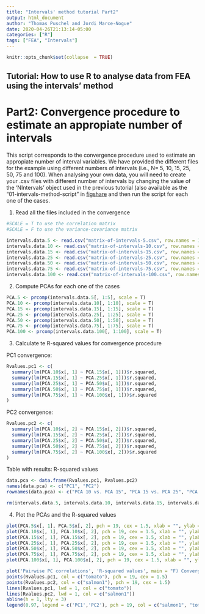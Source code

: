 ```yaml
---
title: "Intervals' method tutorial Part2"
output: html_document
author: "Thomas Puschel and Jordi Marce-Nogue"
date: 2020-04-26T21:13:14-05:00
categories: ["R"]
tags: ["FEA", "Intervals"]
---
```


```r
knitr::opts_chunk$set(collapse  = TRUE)
```

## Tutorial: How to use R to analyse data from FEA using the intervals’ method

# Part2: Convergence procedure to estimate an appropiate number of intervals

This script corresponds to the convergence procedure used to estimate an appropiate number of interval variables. We have provided the different files for the example using different numbers of intervals (i.e., N= 5, 10, 15, 25, 50, 75 and 100). When analysing your own data, you will need to create your .csv files with different number of intervals by changing the value of the ‘NIntervals’ object used in the previous tutorial (also available  as the “01-intervals-method-script” in  [figshare](https://figshare.com/articles/intervals-method-files_rar/12025866) and then run the script for each one of the cases.


1) Read all the files included in the convergence
 

```r
#SCALE = T to use the correlation matrix
#SCALE = F to use the variance-covariance matrix

intervals.data.5 <- read.csv("matrix-of-intervals-5.csv", row.names = 1, header = TRUE, sep = ",")
intervals.data.10 <- read.csv("matrix-of-intervals-10.csv", row.names = 1, header = TRUE, sep = ",")
intervals.data.15 <- read.csv("matrix-of-intervals-15.csv", row.names = 1, header = TRUE, sep = ",")
intervals.data.25 <- read.csv("matrix-of-intervals-25.csv", row.names = 1, header = TRUE, sep = ",")
intervals.data.50 <- read.csv("matrix-of-intervals-50.csv", row.names = 1, header = TRUE, sep = ",")
intervals.data.75 <- read.csv("matrix-of-intervals-75.csv", row.names = 1, header = TRUE, sep = ",")
intervals.data.100 <- read.csv("matrix-of-intervals-100.csv", row.names = 1, header = TRUE, sep = ",")
```

2) Compute PCAs for each one of the cases

```r
PCA.5 <- prcomp(intervals.data.5[, 1:5], scale = T)
PCA.10 <- prcomp(intervals.data.10[, 1:10], scale = T)
PCA.15 <- prcomp(intervals.data.15[, 1:15], scale = T)
PCA.25 <- prcomp(intervals.data.25[, 1:25], scale = T)
PCA.50 <- prcomp(intervals.data.50[, 1:50], scale = T)
PCA.75 <- prcomp(intervals.data.75[, 1:75], scale = T)
PCA.100 <- prcomp(intervals.data.100[, 1:100], scale = T)
```

3) Calculate te R-squared values for convergence procedure

PC1 convergence:
```r
Rvalues.pc1 <- c(
  summary(lm(PCA.10$x[, 1] ~ PCA.15$x[, 1]))$r.squared,
  summary(lm(PCA.15$x[, 1] ~ PCA.25$x[, 1]))$r.squared,
  summary(lm(PCA.25$x[, 1] ~ PCA.50$x[, 1]))$r.squared,
  summary(lm(PCA.50$x[, 1] ~ PCA.75$x[, 1]))$r.squared,
  summary(lm(PCA.75$x[, 1] ~ PCA.100$x[, 1]))$r.squared
)
```

PC2 convergence:
```r
Rvalues.pc2 <- c(
  summary(lm(PCA.10$x[, 2] ~ PCA.15$x[, 2]))$r.squared,
  summary(lm(PCA.15$x[, 2] ~ PCA.25$x[, 2]))$r.squared,
  summary(lm(PCA.25$x[, 2] ~ PCA.50$x[, 2]))$r.squared,
  summary(lm(PCA.50$x[, 2] ~ PCA.75$x[, 2]))$r.squared,
  summary(lm(PCA.75$x[, 2] ~ PCA.100$x[, 2]))$r.squared
)
```

Table with results: R-squared values

```r
data.pca <- data.frame(Rvalues.pc1, Rvalues.pc2)
names(data.pca) <- c("PC1", "PC2")
rownames(data.pca) <- c("PCA 10 vs. PCA 15", "PCA 15 vs. PCA 25", "PCA 25 vs. PCA 50", "PCA 50 vs. PCA 75", "PCA 75 vs. PCA 100")

rm(intervals.data.5, intervals.data.10, intervals.data.15, intervals.data.25, intervals.data.50, intervals.data.75, intervals.data.100)
```

4) Plot the PCAs and the R-squared values
```r
plot(PCA.5$x[, 1], PCA.5$x[, 2], pch = 19, cex = 1.5, xlab = "", ylab = "", asp = T, main = "A) PCA 5 intervals", xlim = rev(range(PCA.5$x[, 1])), ylim = (range(PCA.5$x[, 2])))
plot(PCA.10$x[, 1], PCA.10$x[, 2], pch = 19, cex = 1.5, xlab = "", ylab = "", asp = T, main = "B) PCA 10 intervals", xlim = rev(range(PCA.10$x[, 1])), ylim = rev(range(PCA.10$x[, 2])))
plot(PCA.15$x[, 1], PCA.15$x[, 2], pch = 19, cex = 1.5, xlab = "", ylab = "", asp = T, main = "C) PCA 15 intervals", xlim = rev(range(PCA.15$x[, 1])), ylim = rev(range(PCA.15$x[, 2])))
plot(PCA.25$x[, 1], PCA.25$x[, 2], pch = 19, cex = 1.5, xlab = "", ylab = "", asp = T, main = "D) PCA 25 intervals", xlim = rev(range(PCA.25$x[, 1])), ylim = rev(range(PCA.25$x[, 2])))
plot(PCA.50$x[, 1], PCA.50$x[, 2], pch = 19, cex = 1.5, xlab = "", ylab = "", asp = T, main = "E) PCA 50 intervals", xlim = rev(range(PCA.50$x[, 1])), ylim = rev(range(PCA.50$x[, 2])))
plot(PCA.75$x[, 1], PCA.75$x[, 2], pch = 19, cex = 1.5, xlab = "", ylab = "", asp = T, main = "F) PCA 75 intervals", xlim = rev(range(PCA.75$x[, 1])), ylim = rev(range(PCA.75$x[, 2])))
plot(PCA.100$x[, 1], PCA.100$x[, 2], pch = 19, cex = 1.5, xlab = "", ylab = "", asp = T, main = "G) PCA 100 intervals", xlim = rev(range(PCA.100$x[, 1])), ylim = rev(range(PCA.100$x[, 2])))

plot('Pairwise PC correlations', 'R-squared values', main = "F) Convergence procedure", ylim = c(0.95, 1), xlim = c(1, 5))
points(Rvalues.pc1, col = c("tomato"), pch = 19, cex = 1.5)
points(Rvalues.pc2, col = c("salmon1"), pch = 19, cex = 1.5)
lines(Rvalues.pc1, lwd = 1, col = c("tomato"))
lines(Rvalues.pc2, lwd = 1, col = c("salmon1"))
abline(h = 1, lty = 3)
legend(0.97, legend = c('PC1','PC2'), pch = 19, col = c("salmon1", "tomato"), cex = 1)
```


